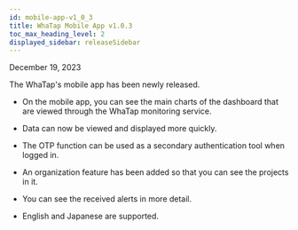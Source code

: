 ```yaml
---
id: mobile-app-v1_0_3
title: WhaTap Mobile App v1.0.3
toc_max_heading_level: 2
displayed_sidebar: releaseSidebar
---
```


December 19, 2023

The WhaTap's mobile app has been newly released.

- On the mobile app, you can see the main charts of the dashboard that are viewed through the WhaTap monitoring service.

- Data can now be viewed and displayed more quickly. 

- The OTP function can be used as a secondary authentication tool when logged in. 

- An organization feature has been added so that you can see the projects in it.

- You can see the received alerts in more detail. 

- English and Japanese are supported.


<Downloadapp />
